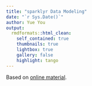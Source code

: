 ```yaml
---
title: "sparklyr Data Modeling"
date: "`r Sys.Date()`"
author: Yue You
output:
  rmdformats::html_clean:
    self_contained: true
    thumbnails: true
    lightbox: true
    gallery: false
    highlight: tango
---
```


Based on [online material](https://therinspark.com/modeling.html).


